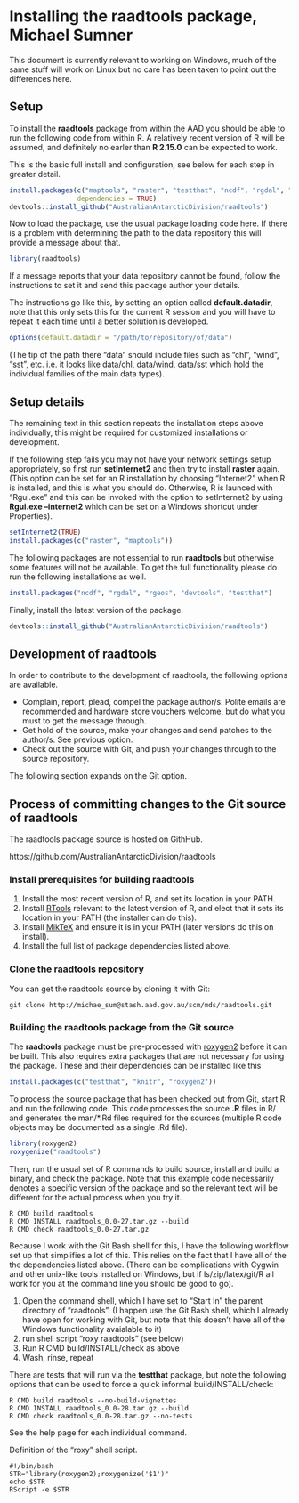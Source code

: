 %\VignetteEngine{knitr::knitr}
%\VignetteIndexEntry{Installing and maintaining raadtools}

# Installing the raadtools package, Michael Sumner

This document is currently relevant to working on Windows, much of the
same stuff will work on Linux but no care has been taken to point out
the differences here.

## Setup

To install the __raadtools__ package from within the AAD you
should be able to run the following code from within R. A relatively
recent version of R will be assumed, and definitely no earler than
__R 2.15.0__ can be expected to work.

This is the basic full install and configuration, see below for each step in greater
detail.

```r
install.packages(c("maptools", "raster", "testthat", "ncdf", "rgdal", "rgeos", "knitr"),
                 dependencies = TRUE)
devtools::install_github("AustralianAntarcticDivision/raadtools")
```

Now to load the package, use the usual package loading code here. If
there is a problem with determining the path to the data repository
this will provide a message about that.

```r
library(raadtools)
```

If a message reports that your data repository cannot be found, follow
the instructions to set it and send this package author your details.

The instructions go like this, by setting an option called
__default.datadir__, note that this only sets this for the current R
session and you will have to repeat it each time until a better
solution is developed.

```r
options(default.datadir = "/path/to/repository/of/data")
```

(The tip of the path there "data" should include files such as "chl",
"wind", "sst", etc. i.e. it looks like data/chl, data/wind, data/sst
which hold the individual families of the main data types).

## Setup details

The remaining text in this section repeats the installation steps
above individually, this might be required for customized
installations or development.

If the following step fails you may not have your network settings
setup appropriately, so first run __setInternet2__ and then try to
install __raster__ again. (This option can be set for an R installation
by choosing "Internet2" when R is installed, and this is what you
should do. Otherwise, R is launced with "Rgui.exe" and this can be
invoked with the option to setInternet2 by using __Rgui.exe --internet2__ 
which can be set on a Windows shortcut under Properties).

```r
setInternet2(TRUE)
install.packages(c("raster", "maptools"))
```

The following packages are not essential to run __raadtools__ but
otherwise some features will not be available. To get the full
functionality please do run the following installations as well.


```r
install.packages("ncdf", "rgdal", "rgeos", "devtools", "testthat")
```

Finally, install the latest version of the package. 

```r
devtools::install_github("AustralianAntarcticDivision/raadtools")
```

## Development of raadtools
In order to contribute to the development of raadtools, the following options are available. 

- Complain, report, plead, compel the package author/s. Polite emails
  are recommended and hardware store vouchers welcome, but do what you must to get the message through.
- Get hold of the source, make your changes and send patches to the author/s. See previous option. 
- Check out the source with Git, and push your changes through to the source repository. 

The following section expands on the Git option. 

## Process of committing changes to the Git source of raadtools

The raadtools package source is hosted on GithHub. 

https://github.com/AustralianAntarcticDivision/raadtools

### Install prerequisites for building raadtools

1. Install the most recent version of R, and set its location in your PATH. 
2. Install [RTools](http://cran.r-project.org/bin/windows/Rtools/) relevant to the latest version of R, and elect that it sets its location in your PATH (the installer can do this). 
3. Install [MikTeX](http://miktex.org/download) and ensure it is in your PATH (later versions do this on install). 
4. Install the full list of package dependencies listed above. 

### Clone the raadtools repository

You can get the raadtools source by cloning it with Git: 

```
git clone http://michae_sum@stash.aad.gov.au/scm/mds/raadtools.git
```

### Building the raadtools package from the Git source

The __raadtools__ package must be pre-processed with
[roxygen2](http://cran.r-project.org/web/packages/roxygen2/index.html)
before it can be built. This also requires extra packages that are not
necessary for using the package. These and their dependencies can be
installed like this

```r
install.packages(c("testthat", "knitr", "roxygen2"))
```

To process the source package that has been checked out from Git,
start R and run the following code.  This code processes the source
__.R__ files in R/ and generates the man/*.Rd files required for the
sources (multiple R code objects may be documented as a single .Rd
file).

```r
library(roxygen2)
roxygenize("raadtools")
```

Then, run the usual set of R commands to build source, install and
build a binary, and check the package. Note that this example code necessarily
denotes a specific version of the package and so the relevant text
will be different for the actual process when you try it.

```shell
R CMD build raadtools
R CMD INSTALL raadtools_0.0-27.tar.gz --build
R CMD check raadtools_0.0-27.tar.gz
```

Because I work with the Git Bash shell for this, I have the following
workflow set up that simplifies a lot of this. This relies on the fact
that I have all of the the dependencies listed above. (There can be
complications with Cygwin and other unix-like tools installed on
Windows, but if ls/zip/latex/git/R all work for you at the command
line you should be good to go).

1. Open the command shell, which I have set to "Start In" the parent directory of "raadtools".  (I happen use the Git Bash shell, which I already have open for working with Git, but note that this doesn't have all of the Windows functionality avaialable to it)
2. run shell script "roxy raadtools" (see below)
3. Run R CMD build/INSTALL/check as above
4. Wash, rinse, repeat

There are tests that will run via the __testthat__ package, but note
the following options that can be used to force a quick informal
build/INSTALL/check:

```shell
R CMD build raadtools --no-build-vignettes
R CMD INSTALL raadtools_0.0-28.tar.gz --build
R CMD check raadtools_0.0-28.tar.gz --no-tests
```

See the help page for each individual command. 

Definition of the "roxy" shell script. 
```shell
#!/bin/bash
STR="library(roxygen2);roxygenize('$1')"
echo $STR
RScript -e $STR
```

